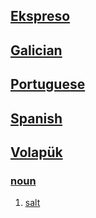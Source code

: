 == [[Ekspreso]] ==
== [[Galician]] ==
== [[Portuguese]] ==
== [[Spanish]] ==
== [[Volapük]] == 
=== [[noun]] === 
# [[salt]]